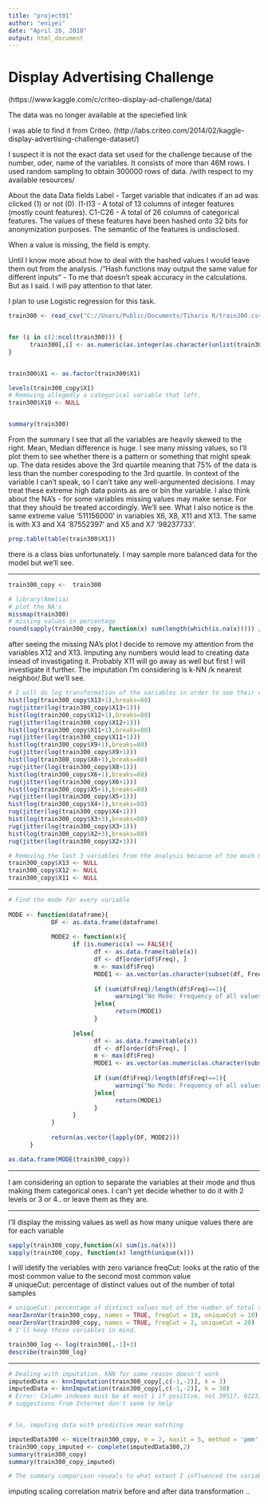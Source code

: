 ---
title: "project01"
author: "eniyei"
date: "April 26, 2018"
output: html_document
---

# Display Advertising Challenge
(https://www.kaggle.com/c/criteo-display-ad-challenge/data)

The data was no longer available at the speciefied link

I was able to find it from Criteo.
(http://labs.criteo.com/2014/02/kaggle-display-advertising-challenge-dataset/)

I suspect it is not the exact data set used for the challenge because of the number, oder, name of the variables. It consists of more than 46M rows. I used random sampling to obtain 300000 rows of data. /with respect to my available resources/

About the data
Data fields
Label - Target variable that indicates if an ad was clicked (1) or not (0).
I1-I13 - A total of 13 columns of integer features (mostly count features).
C1-C26 - A total of 26 columns of categorical features. The values of these features have been hashed onto 32 bits for anonymization purposes. 
The semantic of the features is undisclosed.
 
When a value is missing, the field is empty.

Until I know more about how to deal with the hashed values I would leave them out from the analysis. /"Hash functions may output the same value for different inputs" - To me that doesn't speak accuracy in the calculations. But as I said. I will pay attention to that later.  

I plan to use Logistic regression for this task.  

```{r}
train300 <- read_csv("C://Users/Public/Documents/Tiharis R/train300.csv", col_names = FALSE, trim_ws = FALSE)[,1:13]


for (i in c(2:ncol(train300))) {
      train300[,i] <- as.numeric(as.integer(as.character(unlist(train300[,i]))))
}


train300$X1 <- as.factor(train300$X1)

levels(train300_copy$X1)
# Removing allegedly a categorical variable that left.
train300$X10 <- NULL


summary(train300)

```
From the summary I see that all the variables are heavily skewed to the right. Mean, Median difference is huge.
I see many missing values, so I'll plot them to see whether there is a pattern or something that might speak up. 
The data resides above the 3rd quartile meaning that 75% of the data is less than the number corespoding to the 3rd quartile.
In context of the variable I can't speak, so I can't take any well-argumented decisions. I may treat these extreme high 
data points as are or bin the variable. I also think about the NA's - for some variables missing values may make sense. For that they should be treated accordingly. We'll see.
What I also notice is the same extreme value '511156000' in variables X6, X8, X11 and X13. 
The same is with X3 and X4 '87552397' and X5 and X7 '98237733'.

```{r}
prop.table(table(train300$X1))
```
there is a class bias unfortunately. I may sample more balanced data for the model but we'll see.

*******************
```{r}
train300_copy <-  train300

# library(Amelia)
# plot the NA's
missmap(train300)
# missing values in percentage
round(sapply(train300_copy, function(x) sum(length(which(is.na(x))))) / nrow(train300_copy),3)*100

```
after seeing the missing NA's plot I decide to remove my attention from the variables X12 and X13. Imputing any numbers would lead to creating data insead of invastigating it. Probably X11 will go away as well but first I will investigate it further. The imputation I'm considering is k-NN /k nearest neighbor/.But we'll see.



```{r}
# I will do log transformation of the variables in order to see their distribution a little bit better.
hist(log(train300_copy$X13+1),breaks=80)
rug(jitter(log(train300_copy$X13+1)))
hist(log(train300_copy$X12+1),breaks=80)
rug(jitter(log(train300_copy$X12+1)))
hist(log(train300_copy$X11+1),breaks=80)
rug(jitter(log(train300_copy$X11+1)))
hist(log(train300_copy$X9+1),breaks=80)
rug(jitter(log(train300_copy$X9+1)))
hist(log(train300_copy$X8+1),breaks=80)
rug(jitter(log(train300_copy$X8+1)))
hist(log(train300_copy$X6+1),breaks=80)
rug(jitter(log(train300_copy$X6+1)))
hist(log(train300_copy$X5+1),breaks=80)
rug(jitter(log(train300_copy$X5+1)))
hist(log(train300_copy$X4+1),breaks=80)
rug(jitter(log(train300_copy$X4+1)))
hist(log(train300_copy$X3+3),breaks=80)
rug(jitter(log(train300_copy$X3+1)))
hist(log(train300_copy$X2+3),breaks=80)
rug(jitter(log(train300_copy$X2+3)))

```


```{r}
# Removing the last 3 variables from the analysis because of too much missing data 
train300_copy$X13 <- NULL
train300_copy$X12 <- NULL
train300_copy$X11 <- NULL

```


**************
```{r}
# Find the mode for every variable
      
MODE <- function(dataframe){
            DF <- as.data.frame(dataframe)
            
            MODE2 <- function(x){      
                  if (is.numeric(x) == FALSE){
                        df <- as.data.frame(table(x))  
                        df <- df[order(df$Freq), ]         
                        m <- max(df$Freq)        
                        MODE1 <- as.vector(as.character(subset(df, Freq == m)[, 1]))
                        
                        if (sum(df$Freq)/length(df$Freq)==1){
                              warning("No Mode: Frequency of all values is 1", call. = FALSE)
                        }else{
                              return(MODE1)
                        }
                        
                  }else{ 
                        df <- as.data.frame(table(x))  
                        df <- df[order(df$Freq), ]         
                        m <- max(df$Freq)        
                        MODE1 <- as.vector(as.numeric(as.character(subset(df, Freq == m)[, 1])))
                        
                        if (sum(df$Freq)/length(df$Freq)==1){
                              warning("No Mode: Frequency of all values is 1", call. = FALSE)
                        }else{
                              return(MODE1)
                        }
                  }
            }
            
            return(as.vector(lapply(DF, MODE2)))
      }

as.data.frame(MODE(train300_copy))

```
*********************
I am considering an option to separate the variables at their mode and thus making them categorical ones. I can't yet decide whether to do it with 2 levels or 3 or 4.. or leave them as they are.

*********************
I'll display the missing values as well as how many unique values there are for each variable 
```{r}
sapply(train300_copy,function(x) sum(is.na(x)))
sapply(train300_copy, function(x) length(unique(x)))
```

I will idetify the veriables with zero variance 
freqCut: looks at the ratio of the most common value to the second most common value  
# uniqueCut: percentage of distinct values out of the number of total samples

```{r}
# uniqueCut: percentage of distinct values out of the number of total samples
nearZeroVar(train300_copy, names = TRUE, freqCut = 19, uniqueCut = 10)
nearZeroVar(train300_copy, names = TRUE, freqCut = 2, uniqueCut = 20)
# I'll keep those variables in mind.

```

```{r}
train300_log <- log(train300[,-1]+3)
describe(train300_log)
```
*************************************************
 


```{r}
# Dealing with imputation. kNN for some reason doesn't work
imputedData <- knnImputation(train300_copy[,c(-1,-2)], k = 3)
imputedData <- knnImputation(train300_copy[,c(-1,-2)], k = 30)
# Error: Column indexes must be at most 1 if positive, not 39517, 6223, 100944
# suggestions from Internet don't seem to help


# So, imputing data with predictive mean matching

imputedData300 <- mice(train300_copy, m = 2, maxit = 5, method = 'pmm', seed = 500)
train300_copy_imputed <- complete(imputedData300,2)
summary(train300_copy)
summary(train300_copy_imputed)

# The summary comparison reveals to what extent I influenced the variables. Some of them remain solid, some are influenced a bit, In my oppinion it is quite survivable.

```


imputing 
scaling
correlation matrix before and after data transformation
..

